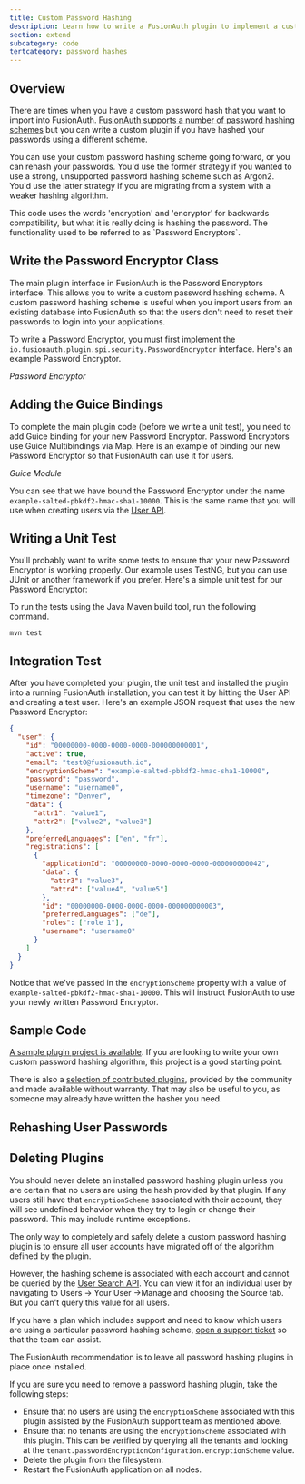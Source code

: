 ```yaml
---
title: Custom Password Hashing
description: Learn how to write a FusionAuth plugin to implement a custom password hashing algorithm (also referred to a password encryptors).
section: extend
subcategory: code
tertcategory: password hashes
---
```


## Overview

There are times when you have a custom password hash that you want to import into FusionAuth. [FusionAuth supports a number of password hashing schemes](/docs/reference/password-hashes) but you can write a custom plugin if you have hashed your passwords using a different scheme.

You can use your custom password hashing scheme going forward, or you can rehash your passwords. You'd use the former strategy if you wanted to use a strong, unsupported password hashing scheme such as Argon2. You'd use the latter strategy if you are migrating from a system with a weaker hashing algorithm.

<Aside type="note">
This code uses the words 'encryption' and 'encryptor' for backwards compatibility, but what it is really doing is hashing the password. The functionality used to be referred to as `Password Encryptors`.
</Aside>

## Write the Password Encryptor Class

The main plugin interface in FusionAuth is the Password Encryptors interface. This allows you to write a custom password hashing scheme. A custom password hashing scheme is useful when you import users from an existing database into FusionAuth so that the users don't need to reset their passwords to login into your applications.

To write a Password Encryptor, you must first implement the `io.fusionauth.plugin.spi.security.PasswordEncryptor` interface. Here's an example Password Encryptor.

*Password Encryptor*
<RemoteCode url="https://raw.githubusercontent.com/FusionAuth/fusionauth-example-password-encryptor/main/src/main/java/com/mycompany/fusionauth/plugins/ExamplePBDKF2HMACSHA1PasswordEncryptor.java"
  lang="java" />

## Adding the Guice Bindings

To complete the main plugin code (before we write a unit test), you need to add Guice binding for your new Password Encryptor. Password Encryptors use Guice Multibindings via Map. Here is an example of binding our new Password Encryptor so that FusionAuth can use it for users.

*Guice Module*

<RemoteCode url="https://raw.githubusercontent.com/FusionAuth/fusionauth-example-password-encryptor/main/src/main/java/com/mycompany/fusionauth/plugins/guice/MyExampleFusionAuthPluginModule.java" lang="java" />

You can see that we have bound the Password Encryptor under the name `example-salted-pbkdf2-hmac-sha1-10000`. This is the same name that you will use when creating users via the [User API](/docs/apis/users).

## Writing a Unit Test

You'll probably want to write some tests to ensure that your new Password Encryptor is working properly. Our example uses TestNG, but you can use JUnit or another framework if you prefer. Here's a simple unit test for our Password Encryptor:

<RemoteCode title="Unit Test" url="https://raw.githubusercontent.com/FusionAuth/fusionauth-example-password-encryptor/main/src/test/java/com/mycompany/fusionauth/plugins/ExamplePBDKF2HMACSHA1PasswordEncryptorTest.java" lang="java" />

To run the tests using the Java Maven build tool, run the following command.

```
mvn test
```

## Integration Test

After you have completed your plugin, the unit test and installed the plugin into a running FusionAuth installation, you can test it by hitting the User API and creating a test user. Here's an example JSON request that uses the new Password Encryptor:

```json
{
  "user": {
    "id": "00000000-0000-0000-0000-000000000001",
    "active": true,
    "email": "test0@fusionauth.io",
    "encryptionScheme": "example-salted-pbkdf2-hmac-sha1-10000",
    "password": "password",
    "username": "username0",
    "timezone": "Denver",
    "data": {
      "attr1": "value1",
      "attr2": ["value2", "value3"]
    },
    "preferredLanguages": ["en", "fr"],
    "registrations": [
      {
        "applicationId": "00000000-0000-0000-0000-000000000042",
        "data": {
          "attr3": "value3",
          "attr4": ["value4", "value5"]
        },
        "id": "00000000-0000-0000-0000-000000000003",
        "preferredLanguages": ["de"],
        "roles": ["role 1"],
        "username": "username0"
      }
    ]
  }
}
```

Notice that we've passed in the `encryptionScheme` property with a value of `example-salted-pbkdf2-hmac-sha1-10000`. This will instruct FusionAuth to use your newly written Password Encryptor.

## Sample Code

[A sample plugin project is available](https://github.com/FusionAuth/fusionauth-example-password-encryptor).
If you are looking to write your own custom password hashing algorithm, this project is a good starting point.

There is also a [selection of contributed plugins](https://github.com/FusionAuth/fusionauth-contrib/tree/main/Password%20Hashing%20Plugins), provided by the community and made available without warranty.
That may also be useful to you, as someone may already have written the hasher you need.

## Rehashing User Passwords

<RehashingUserPasswords />

## Deleting Plugins

You should never delete an installed password hashing plugin unless you are certain that no users are using the hash provided by that plugin. If any users still have that `encryptionScheme` associated with their account, they will see undefined behavior when they try to login or change their password. This may include runtime exceptions.

The only way to completely and safely delete a custom password hashing plugin is to ensure all user accounts have migrated off of the algorithm defined by the plugin.

However, the hashing scheme is associated with each account and cannot be queried by the [User Search API](/docs/apis/users#search-for-users). You can view it for an individual user by navigating to <Breadcrumb>Users -> Your User ->Manage</Breadcrumb> and choosing the <Breadcrumb>Source</Breadcrumb> tab. But you can't query this value for all users.

If you have a plan which includes support and need to know which users are using a particular password hashing scheme, [open a support ticket](https://account.fusionath.io/account/support) so that the team can assist.

<Aside type="note">
The FusionAuth recommendation is to leave all password hashing plugins in place once installed.
</Aside>

If you are sure you need to remove a password hashing plugin, take the following steps:

* Ensure that no users are using the `encryptionScheme` associated with this plugin assisted by the FusionAuth support team as mentioned above.
* Ensure that no tenants are using the `encryptionScheme` associated with this plugin. This can be verified by querying all the tenants and looking at the `tenant.passwordEncryptionConfiguration.encryptionScheme` value.
* Delete the plugin from the filesystem.
* Restart the FusionAuth application on all nodes.

